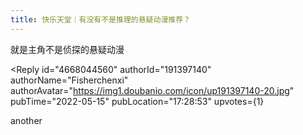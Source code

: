 ```yaml
---
title: 快乐天堂｜有没有不是推理的悬疑动漫推荐？
---
```



<Forum groupName="动画番剧" groupUrl="https://www.douban.com/group/596353/" archivedAt="2025-05-16T16:31:13.244Z">
  <Post
    id="266855457"
    title="快乐天堂｜有没有不是推理的悬疑动漫推荐？"
    url="https://www.douban.com/group/topic/266855457/?_spm_id=MTk1NzU1Mjkw"
    pubTime="2023-07-26"
    highlightUserId="191397140"
  >
就是主角不是侦探的悬疑动漫

<Reply
  id="4668044560"
  authorId="191397140"
  authorName="Fisherchenxi"
  authorAvatar="https://img1.doubanio.com/icon/up191397140-20.jpg"
  pubTime="2022-05-15"
  pubLocation="17:28:53"
  upvotes={1}
>
another
</Reply>
  </Post>
</Forum>
